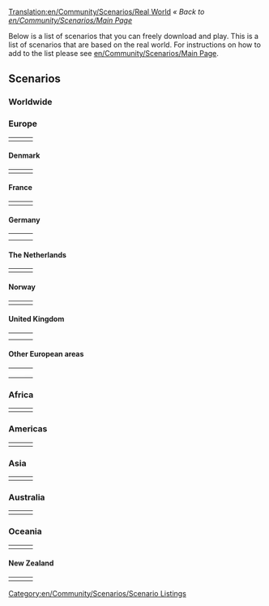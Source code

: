 [[Translation:en/Community/Scenarios/Real World]]
''« Back to [[en/Community/Scenarios/Main Page]]''

Below is a list of scenarios that you can freely download and play. This is a list of scenarios that are based on the real world. For instructions on how to add to the list please see [[en/Community/Scenarios/Main Page]].

==Scenarios==

=== Worldwide ===

{{Page:en/Community/Scenarios/CarstsWorldScenario}}

=== Europe ===

{|
|- valign="top"
|style="border:none;background:white"|
{{Page:en/Community/Scenarios/Europe}}

|style="border:none;background:white"|
{{Page:en/Europe 1960}}

|style="border:none;background:white"|
<!-- {{ ... }} -->

|}

==== Denmark ====

{|
|- valign="top"
|style="border:none;background:white"|
{{Page:en/Community/Scenarios/Denmark}}

|style="border:none;background:white"|
{{Page:en/Community/Scenarios/Oresund}}
<!-- {{scenario:&Ouml;resund, Denmark,Sweden}} -->

|style="border:none;background:white"|
<!-- {{ ... }} -->

|}

==== France ====

{|
|- valign="top"
|style="border:none;background:white"|
{{Page:en/France}}

|style="border:none;background:white"|
{{Page:en/Jungle Urbaine (Paris)}}

|style="border:none;background:white"|
{{Page:en/Community/Scenarios/South West France}}

|}

==== Germany ====

{|
|- valign="top"
|style="border:none;background:white"|
{{Page:en/Community/Scenarios/German Reunification}}

|style="border:none;background:white"|
{{Page:en/Karlsruhe}}

|style="border:none;background:white"|
{{Page:en/Oberbayern}}

|- valign="top"
|style="border:none;background:white"|
{{Page:en/Süd-Rheinland-Pfalz & Saarland}}

|style="border:none;background:white"|
<!-- {{ ... }} -->

|style="border:none;background:white"|
<!-- {{ ... }} -->

|}

==== The Netherlands ====

{|
|- valign="top"
|style="border:none;background:white"|
{{Page:en/Community/Scenarios/Flevoland}} 

|style="border:none;background:white"|
{{Page:en/Community/Scenarios/The Netherlands}}

|style="border:none;background:white"|
{{Page:en/The Netherlands detailed}}

|}

==== Norway ====

{|
|- valign="top"
|style="border:none;background:white"|
{{Page:en/Bergen}}

|style="border:none;background:white"|
{{Page:en/Svalbard}} 

|style="border:none;background:white"|
<!-- {{ ... }} -->

|}

==== United Kingdom ====

{|
|- valign="top"
|style="border:none;background:white"|
{{Page:en/Community/Scenarios/North England}}

|style="border:none;background:white"|
{{Page:en/Community/Scenarios/North-West Europe}}

|style="border:none;background:white"|
{{Page:en/Community/Scenarios/Northumberland, England}} 

|- valign="top"
|style="border:none;background:white"|
{{Page:en/Community/Scenarios/South Yorkshire}} 

|style="border:none;background:white"|
{{Page:en/Community/Scenarios/United Kingdom}}

|style="border:none;background:white"|
<!-- {{ ... }} -->

|}

==== Other European areas ====

{|
|- valign="top"
|style="border:none;background:white"|
{{Page:en/Basque Country}} <!-- mainly Spain -->

|style="border:none;background:white"|
{{Page:en/Community/Scenarios/Iceland}}

|style="border:none;background:white"|
{{Page:en/Community/Scenarios/Italy}}

|- valign="top"
|style="border:none;background:white"|
{{Page:en/Community/Scenarios/Lithuania}}

|style="border:none;background:white"|
{{Page:en/Community/Scenarios/Latvia}}

|style="border:none;background:white"|
{{Page:en/Community/Scenarios/Malta}}

|- valign="top"
|style="border:none;background:white"|
{{Page:en/Community/Scenarios/Czech Republic}}

|style="border:none;background:white"|
<!-- {{ ... }} -->

|}

=== Africa ===

{|
|- valign="top"
|style="border:none;background:white"|
{{Page:en/Community/Scenarios/Alexander to Karthoum}}

|style="border:none;background:white"|
<!-- {{ ... }} -->

|style="border:none;background:white"|
<!-- {{ ... }} -->

|}

=== Americas ===

{|
|- valign="top"
|style="border:none;background:white"|
{{Page:en/Community/Scenarios/Cuba}}

|style="border:none;background:white"|
{{Page:en/Community/Scenarios/Florida}}

|style="border:none;background:white"|
{{Page:en/Community/Scenarios/Jamaica}}

|}

=== Asia ===

{|
|- valign="top"
|style="border:none;background:white"|
{{Page:en/Malaysia}}

|style="border:none;background:white"|
<!-- {{ ... }} -->

|style="border:none;background:white"|
<!-- {{ ... }} -->

|}

=== Australia ===

{|
|- valign="top"
|style="border:none;background:white"|
{{Page:en/Community/Scenarios/Australia Flat}}

|style="border:none;background:white"|
{{Page:en/Community/Scenarios/SE Australia}} 

|style="border:none;background:white"|
{{Page:en/Community/Scenarios/Tasmania}}

|}

=== Oceania ===

{|
|- valign="top"
|style="border:none;background:white"|
{{Page:en/Wake Island}}

|style="border:none;background:white"|
<!-- {{ ... }} -->

|style="border:none;background:white"|
<!-- {{ ... }} -->

|}

==== New Zealand ====

{|
|- valign="top"
|style="border:none;background:white"|
{{Page:en/Community/Scenarios/Chatham Islands}}

|style="border:none;background:white"|
{{Page:en/Community/Scenarios/New Zealand North Island}}

|style="border:none;background:white"|
{{Page:en/Community/Scenarios/New Zealand South Island arctic}} 

|}

[[Category:en/Community/Scenarios/Scenario Listings]]